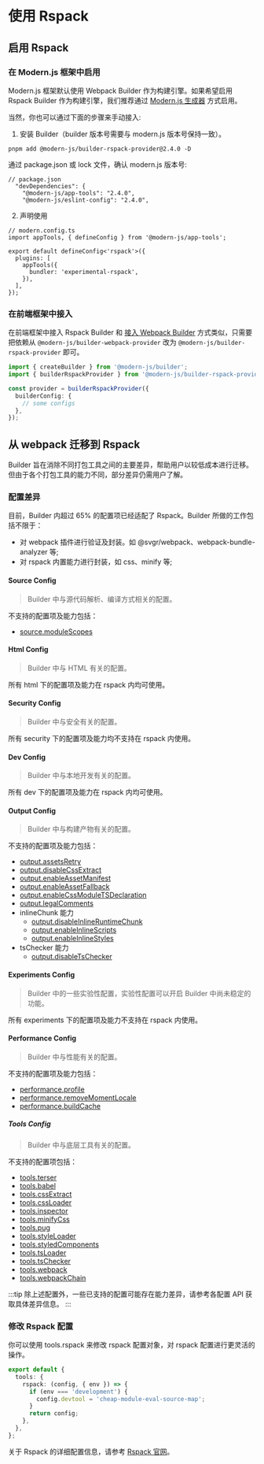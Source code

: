 # 使用 Rspack

## 启用 Rspack

### 在 Modern.js 框架中启用

Modern.js 框架默认使用 Webpack Builder 作为构建引擎。如果希望启用 Rspack Builder 作为构建引擎，我们推荐通过 [Modern.js 生成器](https://modernjs.dev/apis/app/commands/new.html#%E5%90%AF%E7%94%A8%E5%8F%AF%E9%80%89%E5%8A%9F%E8%83%BD) 方式启用。

当然，你也可以通过下面的步骤来手动接入:

1. 安装 Builder（builder 版本号需要与 modern.js 版本号保持一致）。

```
pnpm add @modern-js/builder-rspack-provider@2.4.0 -D
```

通过 package.json 或 lock 文件，确认 modern.js 版本号:

```
// package.json
  "devDependencies": {
    "@modern-js/app-tools": "2.4.0",
    "@modern-js/eslint-config": "2.4.0",
```


2. 声明使用

```
// modern.config.ts
import appTools, { defineConfig } from '@modern-js/app-tools';

export default defineConfig<'rspack'>({
  plugins: [
    appTools({
      bundler: 'experimental-rspack',
    }),
  ],
});
```

### 在前端框架中接入

在前端框架中接入 Rspack Builder 和 [接入 Webpack Builder](/guide/quick-start.html#在前端框架中接入) 方式类似，只需要把依赖从 `@modern-js/builder-webpack-provider` 改为 `@modern-js/builder-rspack-provider` 即可。

```ts
import { createBuilder } from '@modern-js/builder';
import { builderRspackProvider } from '@modern-js/builder-rspack-provider';

const provider = builderRspackProvider({
  builderConfig: {
    // some configs
  },
});
```


## 从 webpack 迁移到 Rspack

Builder 旨在消除不同打包工具之间的主要差异，帮助用户以较低成本进行迁移。但由于各个打包工具的能力不同，部分差异仍需用户了解。

### 配置差异
目前，Builder 内超过 65% 的配置项已经适配了 Rspack。Builder 所做的工作包括不限于：
- 对 webpack 插件进行验证及封装。如 @svgr/webpack、webpack-bundle-analyzer 等;
- 对 rspack 内置能力进行封装，如 css、minify 等;

#### Source Config
> Builder 中与源代码解析、编译方式相关的配置。

不支持的配置项及能力包括：
- [source.moduleScopes](/api/config-source.html#sourcemodulescopes)

#### Html Config
> Builder 中与 HTML 有关的配置。

所有 html 下的配置项及能力在 rspack 内均可使用。

#### Security Config
>  Builder 中与安全有关的配置。

所有 security 下的配置项及能力均不支持在 rspack 内使用。

#### Dev Config
> Builder 中与本地开发有关的配置。

所有 dev 下的配置项及能力在 rspack 内均可使用。

#### Output Config
> Builder 中与构建产物有关的配置。

不支持的配置项及能力包括：
- [output.assetsRetry](/api/config-output.html#outputassetsretry)
- [output.disableCssExtract](/api/config-output.html#outputdisablecssextract)
- [output.enableAssetManifest](/api/config-output.html#outputenableassetmanifest)
- [output.enableAssetFallback](/api/config-output.html#outputenableassetfallback)
- [output.enableCssModuleTSDeclaration](/api/config-output.html#outputenablecssmoduletsdeclaration)
- [output.legalComments](/api/config-output.html#outputlegalcomments)
- inlineChunk 能力
  - [output.disableInlineRuntimeChunk](/api/config-output.html#outputdisableinlineruntimechunk)
  - [output.enableInlineScripts](/api/config-output.html#outputenableinlinescripts)
  - [output.enableInlineStyles](/api/config-output.html#outputenableinlinestyles)
- tsChecker 能力
  - [output.disableTsChecker](/api/config-output.html#outputdisabletschecker)

#### Experiments Config
> Builder 中的一些实验性配置，实验性配置可以开启 Builder 中尚未稳定的功能。

所有 experiments 下的配置项及能力不支持在 rspack 内使用。

#### Performance Config
> Builder 中与性能有关的配置。

不支持的配置项及能力包括：
- [performance.profile](/api/config-performance.html#performanceprofile)
- [performance.removeMomentLocale](/api/config-performance.html#performanceremovemomentlocale)
- [performance.buildCache](/api/config-performance.html#performancebuildcache)

##### Tools Config
> Builder 中与底层工具有关的配置。

不支持的配置项包括：
  - [tools.terser](/api/config-tools.html#toolsterser)
  - [tools.babel](/api/config-tools.html#toolsbabel)
  - [tools.cssExtract](/api/config-tools.html#toolscssextract)
  - [tools.cssLoader](/api/config-tools.html#toolscssloader)
  - [tools.inspector](/api/config-tools.html#toolsinspector)
  - [tools.minifyCss](/api/config-tools.html#toolsminifycss)
  - [tools.pug](/api/config-tools.html#toolspug)
  - [tools.styleLoader](/api/config-tools.html#toolsstyleloader)
  - [tools.styledComponents](/api/config-tools.html#toolsstyledcomponents)
  - [tools.tsLoader](/api/config-tools.html#toolstsloader)
  - [tools.tsChecker](/api/config-tools.html#toolstschecker)
  - [tools.webpack](/api/config-tools.html#toolswebpack)
  - [tools.webpackChain](/api/config-tools.html#toolswebpackchain)


:::tip
除上述配置外，一些已支持的配置可能存在能力差异，请参考各配置 API 获取具体差异信息。
:::


### 修改 Rspack 配置
你可以使用 tools.rspack 来修改 rspack 配置对象，对 rspack 配置进行更灵活的操作。

```ts
export default {
  tools: {
    rspack: (config, { env }) => {
      if (env === 'development') {
        config.devtool = 'cheap-module-eval-source-map';
      }
      return config;
    },
  },
};
```

关于 Rspack 的详细配置信息，请参考 [Rspack 官网](https://www.rspack.org/)。
